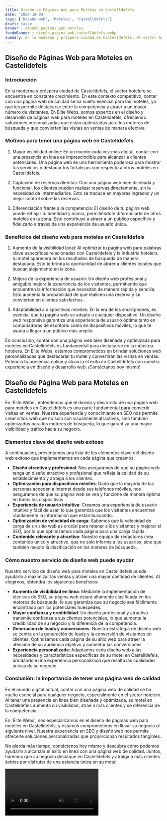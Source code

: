 ```yaml
---
title: Diseño de Páginas Web para Moteles en Castelldefels
date: '2023-10-04'
tags: ['Diseño web', 'Moteles', 'Castelldefels']
draft: false
banner : diseño_paginas_web_moteles
fondoBanner : diseño_pagina_web_castelldefels.webp
summary: En la moderna y próspera ciudad de Castelldefels, el sector hotelero se encuentra en constante crecimiento. En este contexto competitivo, contar con una página web de calidad se ha vuelto esencial para los moteles, ya que les permite destacarse entre la competencia y atraer a un mayor número de visitantes. En Elite Webs, somos expertos en el diseño y desarrollo de páginas web para moteles en Castelldefels, ofreciendo soluciones personalizadas que están optimizadas para los motores de búsqueda y que convierten las visitas en ventas de manera efectiva.
---
```


## Diseño de Páginas Web para Moteles en Castelldefels

### Introducción

En la moderna y próspera ciudad de Castelldefels, el sector hotelero se encuentra en constante crecimiento. En este contexto competitivo, contar con una página web de calidad se ha vuelto esencial para los moteles, ya que les permite destacarse entre la competencia y atraer a un mayor número de visitantes. En Elite Webs, somos expertos en el diseño y desarrollo de páginas web para moteles en Castelldefels, ofreciendo soluciones personalizadas que están optimizadas para los motores de búsqueda y que convierten las visitas en ventas de manera efectiva.

### Motivos para tener una página web en Castelldefels

1. Mayor visibilidad online: En un mundo cada vez más digital, contar con una presencia en línea es imprescindible para alcanzar a clientes potenciales. Una página web es una herramienta poderosa para mostrar tus servicios y destacar tus fortalezas con respecto a otros moteles en Castelldefels.

2. Captación de reservas directas: Con una página web bien diseñada y funcional, los clientes pueden realizar reservas directamente, sin la necesidad de intermediarios. Esto se traduce en mayores ingresos y un mejor control sobre las reservas.

3. Diferenciación frente a la competencia: El diseño de tu página web puede reflejar tu identidad y marca, permitiéndote diferenciarte de otros moteles en la zona. Esto contribuye a atraer a un público específico y fidelizarlo a través de una experiencia de usuario única.

### Beneficios del diseño web para moteles en Castelldefels

1. Aumento de la visibilidad local: Al optimizar tu página web para palabras clave específicas relacionadas con Castelldefels y la industria hotelera, tu motel aparecerá en los resultados de búsqueda de manera destacada. Esto te brinda la oportunidad de atraer a clientes locales que buscan alojamiento en la zona.

2. Mejora de la experiencia de usuario: Un diseño web profesional y amigable mejora la experiencia de los visitantes, permitiendo que encuentren la información que necesitan de manera rápida y sencilla. Esto aumenta la probabilidad de que realicen una reserva y se conviertan en clientes satisfechos.

3. Adaptabilidad a dispositivos móviles: En la era de los smartphones, es esencial que tu página web se adapte a cualquier dispositivo. Un diseño web responsive garantiza una experiencia de usuario óptima tanto en computadoras de escritorio como en dispositivos móviles, lo que te ayuda a llegar a un público más amplio.

En conclusión, contar con una página web bien diseñada y optimizada para moteles en Castelldefels es fundamental para destacarse en la industria hotelera. En Elite Webs, estamos comprometidos en brindar soluciones web personalizadas que destacarán tu motel y convertirán las visitas en ventas. Potencia tu presencia online y alcanza el éxito en Castelldefels con nuestra experiencia en diseño y desarrollo web. ¡Contáctanos hoy mismo!

<GifSeo />

<Cta />

## Diseño de Página Web para Moteles en Castelldefels

En 'Élite Webs', entendemos que el diseño y desarrollo de una página web para moteles en Castelldefels es una parte fundamental para convertir visitas en ventas. Nuestra experiencia y conocimiento en SEO nos permite crear sitios web que no solo son visualmente atractivos, sino también optimizados para los motores de búsqueda, lo que garantiza una mayor visibilidad y tráfico hacia su negocio.

### Elementos clave del diseño web exitoso

A continuación, presentamos una lista de los elementos clave del diseño web exitoso que implementamos en cada página que creamos:

- **Diseño atractivo y profesional**: Nos aseguramos de que su página web tenga un diseño atractivo y profesional que refleje la calidad de su establecimiento y atraiga a los clientes.
- **Optimización para dispositivos móviles**: Dado que la mayoría de las personas acceden a Internet desde sus teléfonos móviles, nos aseguramos de que su página web se vea y funcione de manera óptima en todos los dispositivos.
- **Experiencia de usuario intuitiva**: Creamos una experiencia de usuario intuitiva y fácil de usar, lo que garantiza que los visitantes encuentren rápidamente la información que están buscando.
- **Optimización de velocidad de carga**: Sabemos que la velocidad de carga de un sitio web es crucial para retener a los visitantes y mejorar el SEO, por lo que optimizamos cada página para una carga rápida.
- **Contenido relevante y atractivo**: Nuestro equipo de redactores crea contenido único y atractivo, que no solo informa a los usuarios, sino que también mejora la clasificación en los motores de búsqueda.

### Cómo nuestro servicio de diseño web puede ayudar

Nuestro servicio de diseño web para moteles en Castelldefels puede ayudarlo a maximizar las ventas y atraer una mayor cantidad de clientes. Al elegirnos, obtendrá los siguientes beneficios:

- **Aumento de visibilidad en línea**: Mediante la implementación de técnicas de SEO, su página web estará altamente clasificada en los motores de búsqueda, lo que garantiza que su negocio sea fácilmente encontrado por los potenciales huéspedes.
- **Mayor confianza y credibilidad**: Un diseño profesional y atractivo transmite confianza a sus clientes potenciales, lo que aumenta la credibilidad de su negocio y lo diferencia de la competencia.
- **Generación de leads y conversiones**: Nuestra estrategia de diseño web se centra en la generación de leads y la conversión de visitantes en clientes. Optimizamos cada página de su sitio web para atraer la atención de su audiencia objetivo y aumentar las conversiones.
- **Experiencia personalizada**: Adaptamos cada diseño web a las necesidades y características específicas de su motel en Castelldefels, brindándole una experiencia personalizada que resalta las cualidades únicas de su negocio.

### Conclusión: la importancia de tener una página web de calidad

En el mundo digital actual, contar con una página web de calidad se ha vuelto esencial para cualquier negocio, especialmente en el sector hotelero. Al tener una presencia en línea bien diseñada y optimizada, su motel en Castelldefels aumenta su visibilidad, atrae a más clientes y se diferencia de la competencia.

En 'Élite Webs', nos especializamos en el diseño de páginas web para moteles en Castelldefels, y estamos comprometidos en llevar su negocio al siguiente nivel. Nuestra experiencia en SEO y diseño web nos permite ofrecerle soluciones personalizadas que proporcionan resultados tangibles.

No pierda más tiempo, contáctenos hoy mismo y descubra cómo podemos ayudarlo a alcanzar el éxito en línea con una página web de calidad. Juntos, haremos que su negocio destaque en Castelldefels y atraiga a más clientes ávidos por disfrutar de una estancia única en su motel.

<Video />

<CtaBot job='Moteles' city='Castelldefels'/>

<Gmaps query='Castelldefels+españa+maps' />